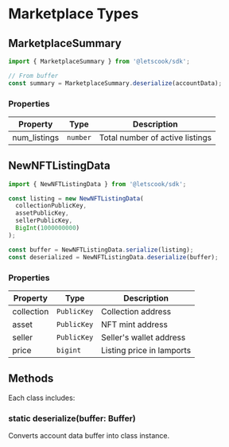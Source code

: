 # Marketplace Types

## MarketplaceSummary

```typescript
import { MarketplaceSummary } from '@letscook/sdk';

// From buffer
const summary = MarketplaceSummary.deserialize(accountData);

```

### Properties
| Property | Type | Description |
|----------|------|-------------|
| num_listings | `number` | Total number of active listings |


## NewNFTListingData

```typescript
import { NewNFTListingData } from '@letscook/sdk';

const listing = new NewNFTListingData(
  collectionPublicKey,
  assetPublicKey,
  sellerPublicKey,
  BigInt(1000000000)
);

const buffer = NewNFTListingData.serialize(listing);
const deserialized = NewNFTListingData.deserialize(buffer);
```

### Properties
| Property | Type | Description |
|----------|------|-------------|
| collection | `PublicKey` | Collection address |
| asset | `PublicKey` | NFT mint address |
| seller | `PublicKey` | Seller's wallet address |
| price | `bigint` | Listing price in lamports |

## Methods

Each class includes:

### static deserialize(buffer: Buffer)
Converts account data buffer into class instance.